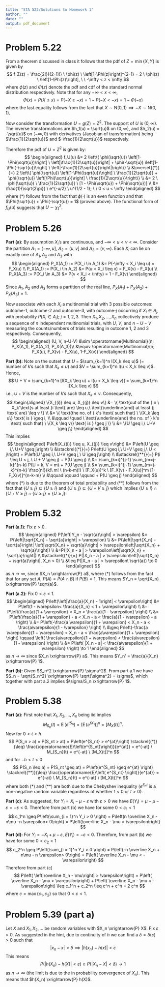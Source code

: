 ```yaml
---
title: "STA 522/Solutions to Homework 1"
author: ""
date: ""
output: pdf_document
---
```


\newcommand{\rs}{X_1,X_2,\dots,X_n}
\newcommand{\on}{\operatorname}
\newcommand{\enter}{\vspace{0.1in}}
\newcommand{\ds}{\displaystyle}
\renewcommand{\bar}{\overline}
\newcommand{\N}{\text{N}}
\renewcommand{\epsilon}{\varepsilon}
\newcommand{\R}{\mathbb{R}}
\newcommand{\Ss}{\mathcal{S}}
\newcommand{\E}{\on{E}}
\newcommand{\var}{\on{Var}}
<!-- \renewcommand{\vec}[1]{{\underaccent{\tilde}{#1}}} -->
\renewcommand{\vec}{\underline}
\newcommand{\asim}{\stackrel{a}{\sim}}


# Problem 5.22

From a theorem discussed in class it follows that the pdf of $Z = \min\{X, Y\}$ is given by
$$
f_Z(z) = \frac{2!}{(2-1)!} \ \phi(z) \ \left[1-\Phi(z)\right]^{2-1} = 2  \ \phi(z) \ \left[1-\Phi(z)\right], \ \ -\infty < z < \infty
$$
where $\phi(z)$ and $\Phi(z)$  denote the pdf and cdf of the standard normal distribution respectively. Note that for any $-\infty < x < \infty$, 
$$\Phi(x) = P(X \leq x) = P(-X \geq -x) = 1 - P(-X < -x) = 1 - \Phi(-x)$$ where the last equality follows from the fact that $X \sim \N(0, 1)  \implies -X \sim \N(0, 1)$. 


Now consider the transformation $U = g(Z) = Z^2$. The support of $U$ is $(0, \infty)$. The inverse transformations are $h_1(u) = \sqrt{u}$ on $(0, \infty)$, and  $h_2(u) = -\sqrt{u}$  on $(-\infty, 0)$ with  derivatives (Jacobian of transformation) being $\frac{1}{2\sqrt{u}}$ and $-\frac{1}{2\sqrt{u}}$ respectively. 


Therefore the pdf of $U = Z^2$ is given by:
$$
\begin{aligned}
f_U(u) &= 2 \left\{ \phi(\sqrt{u}) \left[1-\Phi(\sqrt{u})\right] \ \left|\frac{1}{2\sqrt{u}}\right| + \phi(-\sqrt{u}) \left[1-\Phi(-\sqrt{u})\right] \ \left|-\frac{1}{2\sqrt{u}}\right|\right\} \\
&\overset{(*)}{=} 2 \left\{ \phi(\sqrt{u}) \left[1-\Phi(\sqrt{u})\right] \ \frac{1}{2\sqrt{u}} + \phi(\sqrt{u}) \left[\Phi(\sqrt{u})\right] \ \frac{1}{2\sqrt{u}}\right\}  \\
&= 2 \ \phi(\sqrt{u}) \ \frac{1}{2\sqrt{u}} \ [1 - \Phi(\sqrt{u}) + \Phi(\sqrt{u})] \\
&= \frac{1}{\sqrt{2\pi}} \ e^{-u/2} \ u^{1/2 - 1}; \ \ 0 < u < \infty 
\end{aligned}  
$$
where $(*)$ follows from the fact that $\phi(\cdot)$ is an even function and that $\Phi(\sqrt{u}) + \Phi(-\sqrt{u}) = 1$ (proved above). The functional form of $f_U(u)$ suggests that $U \sim \chi^2_1$.


# Problem 5.26

**Part (a):** By assumption $X_i$'s are continuous, and $-\infty < u < v < \infty$.  Consider the partition $A_1 = (-\infty, u]$, $A_2 = (u, v]$ and $A_3 = (v, \infty)$. Each $X_i$ can lie on exactly one of $A_1, A_2$ and $A_3$ with 
$$
\begin{aligned}
P_X(A_1) := P(X_i \in A_1) &= P(-\infty < X_i \leq u) = F_X(u) \\
P_X(A_1) := P(X_i \in A_2) &= P(u < X_i \leq v) = F_X(v) - F_X(u) \\
P_X(A_3) := P(X_i \in A_3) &= P(v < X_i < \infty) = 1 - F_X(v)
\end{aligned}
$$
Since $A_1$, $A_2$ and $A_3$ forms a partition of the real line, $P_X(A_1) + P_X(A_2) + P_X(A_3) = 1$.


Now associate with each $X_i$  a multinomial trial with 3 possible outcomes: outcome-1, outcome-2 and outcome-3, with outcome-$j$ occurring if $X_i \in A_j$,  with probability $P(X_i \in A_i)$; $j = 1, 2, 3$. Then $\rs$ collectively produce a sequence of $n$ independent multinomial trials, with $U$, $V$, and $n - U - V$  measuring the counts/numbers of trials resulting in outcome 1, 2 and 3 respectively. Consequently, 
$$
\begin{aligned}
(U, V, n-U-V) &\sim \on{Multinomial}(n; P_X(A_1), P_X(A_2), P_X(A_3))\\ 
&\equiv \on{Multinomial}(n; F_X(u), F_X(v) - F_X(u), 1-F_X(v))
\end{aligned}
$$


**Part (b):** Note on the outset that $U$ = $\sum_{k=1}^n I(X_k \leq u)$ (= number of $k$'s such that $X_k \leq u$) and $V = \sum_{k=1}^n I(u < X_k \leq v)$. Hence,
$$
U + V = \sum_{k=1}^n [I(X_k \leq u) +  I(u < X_k \leq v)] = \sum_{k=1}^n I(X_k \leq v)  
$$
i.e., $U+V$ is the number of $k$'s such that $X_k \leq v$. Consequently, 
$$
\begin{aligned}
\{X_{(i)} \leq u, X_{(j)} \leq v\} 
&= \{
\text{out of the } n \ X_k'\text{s at least }i \text{ are} 
\leq u,\  \text{\underline{and} at least }j \text{ are} 
\leq v
\} \\
&= \{
\text{the no. of } k's \text{ such that} \ \{X_k \leq u\} \text{ is } \geq i, \\
&\qquad \quad
\  \text{\underline{and} the no. of } k's \text{ such that} \ \{X_k \leq v\} \text{ is } \geq j \} \\
&= \{U \geq i,\ U+V \geq j\}
\end{aligned}
$$
This implies
$$
\begin{aligned}
P\left(X_{(i)} \leq u, X_{(j)} \leq v\right) 
&= P\left(U \geq i,\ U+V \geq j\right) \\
&\stackrel{(*)}{=} P\left(U \geq i,\ U+V \geq j,\ U < j\right) + 
P\left(U \geq i,\ U+V \geq j,\ U \geq j\right) \\
&\stackrel{(**)}{=} P(i \leq U < j, \ U + V \geq j) + P(U \geq j) \\
&= \sum_{k=i}^{j-1} \sum_{m=j-k}^{n-k} P(U = k, V = m) + P(U \geq j) \\
&= \sum_{k=i}^{j-1} \sum_{m=j-k}^{n-k} \frac{n!}{k!\ m! \ (n-k-m)!} \ [F_X(u)]^k \ [F_X(v) - F_X(u)]^m [1-F_X(v)]^{n-k-m} \\
&\qquad \qquad \qquad + P(U \geq j)
\end{aligned}
$$
where $(*)$ is due to the theorem of total probability and $(**)$ follows from the fact that $\{U \geq j\} \subseteq \{U \geq i\}$ and $\{U \geq j\} \subseteq \{U + V \geq j\}$ which implies $\{U \geq i\} \cap \{U + V \geq j\} \cap \{U \geq j\} = \{U \geq j\}$. 



# Problem 5.32


**Part (a.1):** Fix $\epsilon > 0$. 
$$
\begin{aligned}
P(\left|Y_n - \sqrt{a}\right| > \epsilon) 
&= P(\left|\sqrt{X_n} - \sqrt{a}\right| > \epsilon) \\
&= P(\left|\sqrt{X_n} - \sqrt{a}\right|  \left|\sqrt{X_n} + \sqrt{a}\right|  > \epsilon \left|\sqrt{X_n} + \sqrt{a}\right|) \\
&=P(|X_n - a | > \epsilon \left|\sqrt{X_n} + \sqrt{a}\right|) \\
&\stackrel{(*)}{=} P(|X_n - a | > \epsilon \left|\sqrt{X_n} + \sqrt{a}\right|, X_n > 0) \\
&\leq P(|X_n - a | > \epsilon\ \sqrt{a}) \to 0 
\end{aligned}
$$
as $n \to \infty$, since $X_n \xrightarrow{P} a$, where $(*)$ follows from the fact that for any set $A$, $P(A) = P(A \cap B)$ if $P(B) = 1$. This means $Y_n = \sqrt{X_n} \xrightarrow{P} \sqrt{a}$.


**Part (a.2):** Fix $0 < \epsilon < 1$. 
$$
\begin{aligned}
P\left(\left|\frac{a}{X_n} - 1\right| < \epsilon \right) 
&= P\left(1 - \epsilon < \frac{a}{X_n} < 1 + \epsilon \right) \\
&= P\left(\frac{a}{1 + \epsilon} < X_n < \frac{a}{1 - \epsilon} \right) \\
&= P\left(\frac{a}{1 + \epsilon} - a < X_n - a < \frac{a}{1 - \epsilon} - a \right) \\
&= P\left(-\frac{a \epsilon}{1 + \epsilon} < X_n - a < \frac{a\epsilon}{1 - \epsilon} \right) \\
&\geq P\left(-\frac{a \epsilon}{1 + \epsilon} < X_n - a < \frac{a\epsilon}{1 + \epsilon} \right)  \qquad \left( \frac{a\epsilon}{1 + \epsilon} < \frac{a\epsilon}{1 - \epsilon} \right) \\
&= P\left( |X_n - a| < \frac{a\epsilon}{1 + \epsilon} \right) \to 1 
\end{aligned}
$$
as $n \to \infty$ since $X_n \xrightarrow{P} a$. This means $Y_n' = \frac{a}{X_n} \xrightarrow{P} 1$.



**Part (b):** Given $S_n^2 \xrightarrow{P} \sigma^2$. From part a.1 we have $S_n = \sqrt{S_n^2} \xrightarrow{P} \sqrt{\sigma^2} = \sigma$, which together with part a.2 implies $\sigma/S_n \xrightarrow{P} 1$.


# Problem 5.38

<!-- Without loss of generality assume $a \geq 0$.  -->


**Part (a):** First note that $\rs$ being iid implies $$M_{S_n}(t) = \E(e^{tS_n}) = [\E(e^{tX_1})]^n = [M_X(t)]^n.$$
Now for $0 < t < h$
$$
P(S_n > a) = P(S_nt > at) = P\left(e^{S_nt} > e^{at}\right) \stackrel{(*)}{\leq} \frac{\E\left(e^{S_nt}\right)}{e^{at}} = e^{-at} \ M_{S_n}(t) = e^{-at} \ [M_X(t)]^n
$$
and for $-h < t < 0$
$$
P(S_n \leq a) = P(S_nt \geq at) = P\left(e^{S_nt} \geq e^{at} \right) \stackrel{(**)}{\leq} \frac{\E\left( e^{S_nt} \right)}{e^{at}} = e^{-at} \ M_{S_n}(t) = e^{-at} \ [M_X(t)]^n
$$
where both $(*)$ and $(**)$ are both due to the Chebyshev inequality  ($e^{S_nt}$ is a non-negative random variable regardless of whether $t < 0$ or $t > 0$). 


<!-- **Part (b):** By definition -->
<!-- $$ -->
<!-- E(X) = M_X'(0) =  \lim_{t \to 0} \frac{M_X(t + 0) - M_X(0)}{t} = \lim_{t \to 0} \frac{M_X(t) - 1}{t} -->
<!-- $$  -->
<!-- First consider $P(S_n > a)$.  Due to continuity of $M_X(\cdot)$,  -->
<!-- we can choose a $t_0 > 0$ close to $0$ such that $\ds \frac{M_X(t_0) - 1}{t_0} \leq E(X)/2$ (the derivative is negative on a small interval centered at zero). This means that -->
<!-- $M_X(t_0) \leq 1 + t_0 E(X)/2  < 1$. Call $c = 1 + t_0 E(X)/2$. Then -->
<!-- $$ -->
<!-- P(S_n > a) \leq e^{-a t_0} \ [M_X(t_0)]^n \leq \underbrace{e^{-a t_0}}_{\leq 1} \ c^n \leq c^n. -->
<!-- $$ -->

<!-- Next consider $P(S_n \leq a)$.  Again due to continuity of $M_X(\cdot)$,  -->
<!-- we can find a $t_1 < 0$ close to $0$ such that $\ds \frac{M_X(t_1) - 1}{t_1} \geq E(X)/2$ (the derivative is negative on a small interval centered at zero). -->
<!-- For the second part, we shall consider the cases $a > 0$ and $a = 0$ separately. If $a > 0$ then take $t = -\delta_1$ where $\delta_1 = \min\{\delta_0, \frac{1}{2a}\}$ Then $M_X(\delta_1) \leq c$ and $e^{a \delta_1} \leq e^{1/2} \leq 2$ for any $a \geq 0$. Therefore, from the second inequality in part (a), -->
<!-- $$ -->
<!-- P(S_n \leq a) \leq e^{(-a) (-\delta_1)} \ [M_X(-\delta_1)]^n \leq \underbrace{e^{a\delta_1}}_{\leq 2} \ c^n \leq 2 c^n -->
<!-- $$ -->
<!-- On the other hand, if $a = 0$, then simply take $t = -\delta_0$. Then  -->
<!-- $$ -->
<!-- P(S_n \leq a) \leq e^{(-a) (-\delta_1)} \ [M_X(-\delta_1)]^n \leq \underbrace{e^{a\delta_1}}_{= 1} \ c^n =  c^n -->
<!-- $$ -->

**Part (c):** As suggested, for $Y_i = X_i - \mu - \epsilon$ with $\epsilon > 0$ we have $E(Y_i) = \mu - \mu - \epsilon = -\epsilon < 0$. Therefore from part (b) we have for some $0 < c_1 < 1$
$$
c_1^n \geq P\left(\sum_{i = 1}^n Y_i > 0 \right) = P\left(n \bar X_n - n\mu -n \epsilon > 0\right) = P\left(\bar X_n - \mu > \epsilon\right)
$$
**Part (d):** For $Y_i = -X_i + \mu - \epsilon$, $E(Y_i) = -\epsilon < 0$. Therefore, from part (b) we have for some $0 < c_2 < 1$
$$
c_2^n \geq  P\left(\sum_{i = 1}^n Y_i > 0 \right)  = P\left(-n \bar X_n + n\mu - n \epsilon > 0\right) = P\left( \bar X_n  - \mu < -\epsilon \right)
$$
Therefore from part (c) 
$$
P\left( \left|\bar X_n  - \mu\right| > \epsilon \right) = P\left( \bar X_n  - \mu > \epsilon \right) + P\left( \bar X_n  - \mu < -\epsilon \right) \leq c_1^n + c_2^n \leq c^n + c^n = 2 c^n 
$$
where $c = \max\{c_1, c_2\}$ so that $0 < c < 1$. 



# Problem 5.39 (part a)

Let $X$ and $X_1, X_2, \dots$ be random variables with $X_n \xrightarrow{P} X$. Fix $\epsilon > 0$. As suggested in the hint, due to continuity of $h$ we can find a $\delta = \delta(\epsilon) > 0$ such that 
$$
|x_n - x| < \delta \implies |h(x_n) - h(x)| < \epsilon
$$
This means
$$
P(|h(X_n) - h(X) | < \epsilon) \geq P(|X_n - X| < \delta) \to 1
$$
as $n \to \infty$ (the limit is due to the in probability convergence of $X_n$). This means that $h(X_n) \xrightarrow{P} h(X)$. 


